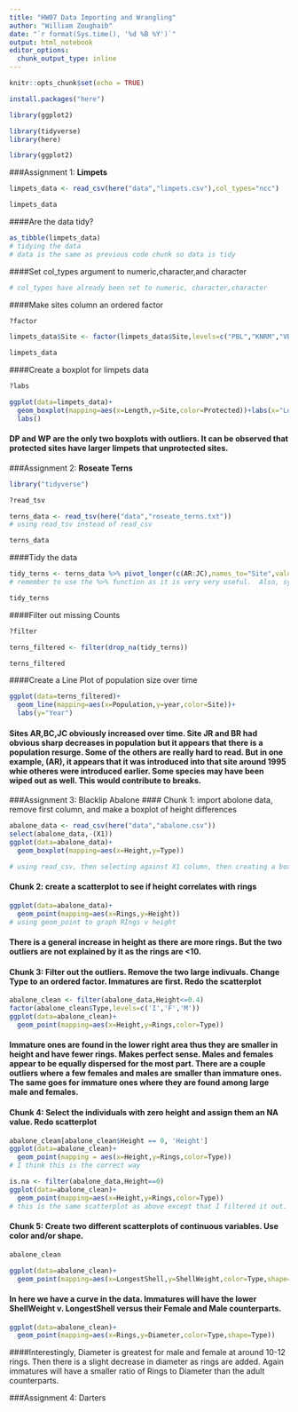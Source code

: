 ```yaml
---
title: "HW07 Data Importing and Wrangling"
author: "William Zoughaib"
date: "`r format(Sys.time(), '%d %B %Y')`"
output: html_notebook
editor_options: 
  chunk_output_type: inline
---
```


```r
knitr::opts_chunk$set(echo = TRUE)
```
```r
install.packages("here")
```
```r
library(ggplot2)
```

```r
library(tidyverse)
library(here)
```
```r
library(ggplot2)
```


###Assignment 1: **Limpets**
```r
limpets_data <- read_csv(here("data","limpets.csv"),col_types="ncc")
```
```r
limpets_data
```
####Are the data tidy?
```r
as_tibble(limpets_data)
# tidying the data
# data is the same as previous code chunk so data is tidy
```
####Set col_types argument to numeric,character,and character
```r
# col_types have already been set to numeric, character,character
```


####Make sites column an ordered factor
```r
?factor
```
```r
limpets_data$Site <- factor(limpets_data$Site,levels=c("PBL","KNRM","VBG","WP","PF","DP","SIO","CTZ1","CTZ2","CNM"),ordered=TRUE)
```
```r
limpets_data
```



####Create a boxplot for limpets data
```r
?labs
```
```r
ggplot(data=limpets_data)+
  geom_boxplot(mapping=aes(x=Length,y=Site,color=Protected))+labs(x="Length (mm)")+
  labs()
```
#### DP and WP are the only two boxplots with outliers.  It can be observed that protected sites have larger limpets that unprotected sites.  


###Assignment 2: **Roseate Terns**
```r
library("tidyverse")
```
```r
?read_tsv
```
```r
terns_data <- read_tsv(here("data","roseate_terns.txt"))
# using read_tsv instead of read_csv
```
```r
terns_data
```


####Tidy the data
```r
tidy_terns <- terns_data %>% pivot_longer(c(AR:JC),names_to="Site",values_to="Population")
# remember to use the %>% function as it is very very useful.  Also, syntactic words do not get ` `.  
```
```r
tidy_terns
```


####Filter out missing Counts
```r
?filter
```
```r
terns_filtered <- filter(drop_na(tidy_terns))
```
```r
terns_filtered
```



####Create a Line Plot of population size over time
```r
ggplot(data=terns_filtered)+
  geom_line(mapping=aes(x=Population,y=year,color=Site))+
  labs(y="Year")
```
#### Sites AR,BC,JC obviously increased over time.  Site JR and BR had obvious sharp decreases in population but it appears that there is a population resurge.  Some of the others are really hard to read.  But in one example, (AR), it appears that it was introduced into that site around 1995 whie otheres were introduced earlier.  Some species may have been wiped out as well.  This would contribute to breaks.  



###Assignment 3: Blacklip Abalone
#### Chunk 1: import abolone data, remove first column, and make a boxplot of height differences
```r
abalone_data <- read_csv(here("data","abalone.csv"))
select(abalone_data,-(X1))
ggplot(data=abalone_data)+
  geom_boxplot(mapping=aes(x=Height,y=Type))

# using read_csv, then selecting against X1 column, then creating a boxplot by using Height v Type (originally used height v type)
```
#### Chunk 2: create a scatterplot to see if height correlates with rings
```r
ggplot(data=abalone_data)+
  geom_point(mapping=aes(x=Rings,y=Height))
# using geom_point to graph RIngs v height
```
#### There is a general increase in height as there are more rings.  But the two outliers are not explained by it as the rings are <10.  


#### Chunk 3: Filter out the outliers.  Remove the two large indivuals.  Change Type to an ordered factor.  Immatures are first.  Redo the scatterplot
```r
abalone_clean <- filter(abalone_data,Height<=0.4)
factor(abalone_clean$Type,levels=c('I','F','M'))
ggplot(data=abalone_clean)+
  geom_point(mapping=aes(x=Height,y=Rings,color=Type))
```
#### Immature ones are found in the lower right area thus they are smaller in height and have fewer rings.  Makes perfect sense.  Males and females appear to be equally dispersed for the most part.  There are a couple outliers where a few females and males are smaller than immature ones.  The same goes for immature ones where they are found among large male and females.  


#### Chunk 4: Select the individuals with zero height and assign them an NA value.  Redo scatterplot
```r
abalone_clean[abalone_clean$Height == 0, 'Height'] 
ggplot(data=abalone_clean)+
  geom_point(mapping = aes(x=Height,y=Rings,color=Type))
# I think this is the correct way
```
```r
is.na <- filter(abalone_data,Height==0)
ggplot(data=abalone_clean)+
  geom_point(mapping=aes(x=Height,y=Rings,color=Type))
# this is the same scatterplot as above except that I filtered it out.  
```
  

#### Chunk 5: Create two different scatterplots of continuous variables.  Use color and/or shape.
```r
abalone_clean
```
```r
ggplot(data=abalone_clean)+
  geom_point(mapping=aes(x=LongestShell,y=ShellWeight,color=Type,shape=Type))
```
#### In here we have a curve in the data.  Immatures will have the lower ShellWeight v. LongestShell versus their Female and Male counterparts.  
```r
ggplot(data=abalone_clean)+
  geom_point(mapping=aes(x=Rings,y=Diameter,color=Type,shape=Type))
```
####Interestingly, Diameter is greatest for male and female at around 10-12 rings.  Then there is a slight decrease in diameter as rings are added.  Again immatures will have a smaller ratio of Rings to Diameter than the adult counterparts.  


###Assignment 4: Darters



